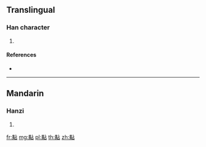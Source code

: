 {{character info/new}}
==Translingual==

===Han character===
{{Han char|rn=201|rad=黃|as=05|sn=17|four=|canj=TCYR}}

# {{defn|Han|sort=黃05}}

====References====
* {{Han ref|kx=1516.100|dkj=47935|dj=2048.090|hdz=74597.080|uh=9EC7|ud=40647}}

----

==Mandarin==

===Hanzi===
{{cmn-hanzi|pin=[[tiān]] ([[tian1]])|wg=t'ien<sup>1</sup>}}

# {{defn|lang=cmn|sort=黃05}}

[[fr:黇]]
[[mg:黇]]
[[pl:黇]]
[[th:黇]]
[[zh:黇]]